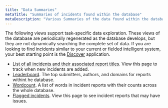 ```yaml
---
title: "Data Summaries"
metaTitle: "Summaries of incidents found within the database"
metaDescription: "Various Summaries of the data found within the database"
---
```


The following views support task-specific data exploration. These views of the database are periodically regenerated as the database develops, but they are not dynamically searching the complete set of data. If you are looking to find incidents similar to your current or fielded intelligent system, your best starting point is the [Discover](/about_apps/1-discover) application.

* [List of all incidents and their associated report titles](/summaries/incidents). View this page to track when new incidents are added.
* [Leaderboard](/summaries/leaderboard). The top submitters, authors, and domains for reports withint he database.
* [Wordcount](/summaries/wordcounts). A list of words in incident reports with their counts across the whole database.
* [Flagged incidents](/summaries/flagged). View this page to see incident reports that may have issues.
